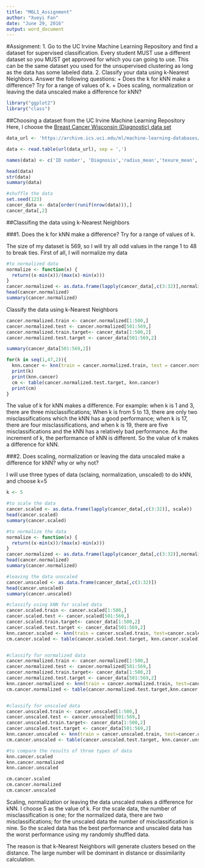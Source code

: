 ```yaml
---
title: "M6L1_Assignment"
author: "Xueyi Fan"
date: "June 29, 2016"
output: word_document
---
```

#Assignment:
1. Go to the UC Irvine Machine Learning Repository and find a dataset for supervised classification. Every student MUST use a different dataset so you MUST get approved for which you can going to use. This can be the same dataset you used for the unsupervised clustering as long as the data has some labeled data.
2. Classify your data using k-Nearest Neighbors. Answer the following questions:
  + Does the k for kNN make a difference? Try for a range of values of k.
  + Does scaling, normalization or leaving the data unscaled make a difference for
kNN?

```r
library("ggplot2")
library("class")
```

##Choosing a dataset from the UC Irvine Machine Learning Repository
Here, I choose the [Breast Cancer Wisconsin (Diagnostic) data set](https://archive.ics.uci.edu/ml/machine-learning-databases/breast-cancer-wisconsin/)

```r

data_url <- 'https://archive.ics.uci.edu/ml/machine-learning-databases/breast-cancer-wisconsin/wdbc.data'

data <- read.table(url(data_url), sep = ',')

names(data) <- c('ID number', 'Diagnosis','radius_mean','texure_mean','perimeter_mean','area_mean','smoothness_mean','compactness_mean','concavity_mean','concave_points_mean','symmetry_mean','fractal_dimension_mean', 'radius_SE','texure_SE','perimeter_SE','area_SE','smoothness_SE','compactness_SE','concavity_SE','concave_points_SE','symmetry_SE','fractal_dimension_SE','radius_worst','texure_worst','perimeter_worst','area_worst','smoothness_worst','compactness_worst','concavity_worst','concave_points_worst','symmetry_worst','fractal_dimension_worst') 

head(data)
str(data)
summary(data)

#shuffle the data 
set.seed(123)
cancer_data <- data[order(runif(nrow(data))),]
cancer_data[,2]

```

##Classifing the data using k-Nearest Neighbors

###1. Does the k for kNN make a difference? Try for a range of values of k.

The size of my dataset is 569, so I will try all odd values in the range 1 to 48 to break ties. First of all, I will normalize my data

```r

#to normalized data
normalize <- function(x) {
  return((x-min(x))/(max(x)-min(x)))
}
cancer.normalized <- as.data.frame(lapply(cancer_data[,c(3:32)],normalize))
head(cancer.normalized)
summary(cancer.normalized)

```

Classify the data using k-Nearest Neighbors
```r

cancer.normalized.train <- cancer.normalized[1:500,]
cancer.normalized.test <- cancer.normalized[501:569,]
cancer.normalized.train.target<- cancer_data[1:500,2]
cancer.normalized.test.target <- cancer_data[501:569,2]

summary(cancer_data[501:569,2])

for(k in seq(1,47,2)){
  knn.cancer <- knn(train = cancer.normalized.train, test = cancer.normalized.test, cancer.normalized.train.target, k)
  print(k)
  print(knn.cancer)
  cm <- table(cancer.normalized.test.target, knn.cancer)
  print(cm)
}

```

The value of k for kNN makes a difference. For example: when k is 1 and 3, there are three misclassifications; When k is from 5 to 13, there are only two misclassifications which the kNN has a good performance; when k is 17, there are four misclassifications, and when k is 19, there are five misclassifications and the kNN has a relatively bad performance. As the increment of k, the performance of kNN is different. So the value of k makes a difference for kNN.

###2. Does scaling, normalization or leaving the data unscaled make a difference for kNN? why or why not? 

I will use three types of data (sclaing, normalization, unscaled) to do kNN, and choose k=5

```r
k <- 5

#to scale the data
cancer.scaled <- as.data.frame(lapply(cancer_data[,c(3:32)], scale))
head(cancer.scaled)
summary(cancer.scaled)

#to normalize the data
normalize <- function(x) {
  return((x-min(x))/(max(x)-min(x)))
}
cancer.normalized <- as.data.frame(lapply(cancer_data[,c(3:32)],normalize))
head(cancer.normalized)
summary(cancer.normalized)

#leaving the data unscaled
cancer.unscaled <- as.data.frame(cancer_data[,c(3:32)])
head(cancer.unscaled)
summary(cancer.unscaled)

#classify using kNN for scaled data
cancer.scaled.train <- cancer.scaled[1:500,]
cancer.scaled.test <- cancer.scaled[501:569,]
cancer.scaled.train.target<- cancer_data[1:500,2]
cancer.scaled.test.target <- cancer_data[501:569,2]
knn.cancer.scaled <- knn(train = cancer.scaled.train, test=cancer.scaled.test, cancer.scaled.train.target, k)
cm.cancer.scaled <- table(cancer.scaled.test.target, knn.cancer.scaled)


#classify for normalized data
cancer.normalized.train <- cancer.normalized[1:500,]
cancer.normalized.test <- cancer.normalized[501:569,]
cancer.normalized.train.target<- cancer_data[1:500,2]
cancer.normalized.test.target <- cancer_data[501:569,2]
knn.cancer.normalized <- knn(train = cancer.normalized.train, test=cancer.normalized.test, cancer.normalized.train.target, k)
cm.cancer.normalized <- table(cancer.normalized.test.target,knn.cancer.normalized)


#classify for unscaled data
cancer.unscaled.train <- cancer.unscaled[1:500,]
cancer.unscaled.test <- cancer.unscaled[501:569,]
cancer.unscaled.train.target<- cancer_data[1:500,2]
cancer.unscaled.test.target <- cancer_data[501:569,2]
knn.cancer.unscaled <- knn(train = cancer.unscaled.train, test=cancer.unscaled.test, cancer.unscaled.train.target, k)
cm.cancer.unscaled <- table(cancer.unscaled.test.target, knn.cancer.unscaled)

#to compare the results of three types of data
knn.cancer.scaled
knn.cancer.normalized
knn.cancer.unscaled

cm.cancer.scaled
cm.cancer.normalized
cm.cancer.unscaled

```

Scaling, normalization or leaving the data unscaled makes a difference for kNN. I choose 5 as the value of k. For the scale data, the number of misclassification is one; for the normalized data, there are two misclassifications; for the unscaled data the number of misclassification is nine. So the scaled data has the best performance and unscaled data has the worst performance using my randomly shuffled data.

The reason is that k-Nearest Neighbors will generate clusters besed on the distance. The large number will be dominant in distance or dissimilarity calculation.


